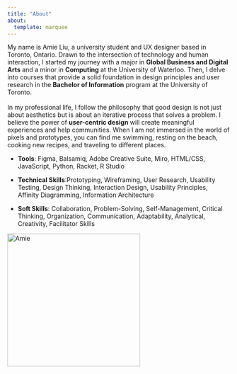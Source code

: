 ```yaml
---
title: "About"
about: 
  template: marquee
---
```


My name is Amie Liu, a university student and UX designer based in Toronto, Ontario. Drawn to the intersection of technology and human interaction, I started my journey with a major in [Global Business and Digital Arts]{style="font-weight:bold;"} and a minor in [Computing]{style="font-weight:bold;"} at the University of Waterloo. Then, I delve into courses that provide a solid foundation in design principles and user research in the [Bachelor of Information]{style="font-weight:bold;"} program at the University of Toronto.\
\
In my professional life, I follow the philosophy that good design is not just about aesthetics but is about an iterative process that solves a problem. I believe the power of [user-centric design]{style="font-weight:bold;"} will create meaningful experiences and help communities. When I am not immersed in the world of pixels and prototypes, you can find me swimming, resting on the beach, cooking new recipes, and traveling to different places.

-   [Tools]{style="font-weight:bold;"}: Figma, Balsamiq, Adobe Creative Suite, Miro, HTML/CSS, JavaScript, Python, Racket, R Studio

-   [Technical Skills]{style="font-weight:bold;"}:Prototyping, Wireframing, User Research, Usability Testing, Design Thinking, Interaction Design, Usability Principles, Affinity Diagramming, Information Architecture

-   [Soft Skills]{style="font-weight:bold;"}: Collaboration, Problem-Solving, Self-Management, Critical Thinking, Organization, Communication, Adaptability, Analytical, Creativity, Facilitator Skills

![](img/amie2.JPG "Amie"){fig-align="center" width="300"}
